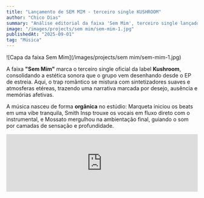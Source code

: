 ```yaml
---
title: "Lançamento de SEM MIM - terceiro single KUSHROOM"
author: "Chico Dias"
summary: "Análise editorial da faixa 'Sem Mim', terceiro single lançado pela label Kushroom, com participação de Smith Insp, Marqueta, Mossato e produção coletiva."
image: "/images/projects/sem mim/sem-mim-1.jpg"
publishedAt: "2025-09-01"
tag: "Música"
---
```


![Capa da faixa Sem Mim](/images/projects/sem mim/sem-mim-1.jpg)

A faixa **"Sem Mim"** marca o terceiro single oficial da label **Kushroom**, consolidando a estética sonora que o grupo vem desenhando desde o EP de estreia. Aqui, o trap romântico se mistura com sintetizadores suaves e atmosferas etéreas, trazendo uma narrativa marcada por desejo, ausência e memórias afetivas.

A música nasceu de forma **orgânica** no estúdio: Marqueta iniciou os beats em uma vibe tranquila, Smith Insp trouxe os vocais em fluxo direto com o instrumental, e Mossato mergulhou na ambientação final, guiando o som por camadas de sensação e profundidade.

<iframe
  src="https://open.spotify.com/embed/track/XXXXXXXXXXXXXX"
  width="100%"
  height="152"
  frameBorder="0"
  allow="autoplay; clipboard-write; encrypted-media; fullscreen; picture-in-picture"
  loading="lazy"
/>

> "Cada vez que ele colocava um elemento novo no beat, eu já puxava uma ideia. A inspiração vinha na hora."
> — *Smith Insp*

> "Eu cheguei no estúdio e tudo já tava meio que no ar. Quando ouvi, mergulhei na parada e entreguei tudo no som."
> — *Mossato*

> "Foi tipo as outras que a gente fez: começa leve, vai pegando corpo, e de repente já tem uma música pronta que saiu da vivência real."
> — *Marqueta*

A letra explora um relacionamento intenso e instável, com versos marcantes:

> "E seus clones, que me atingem / Mas você me consome..."

O refrão, repetido com pequenas variações, reforça a ideia de ausência presente, quase fantasmagórica. O sabor do vape, os trâgos, os gestos impulsivos e a mente em fuga compõem um retrato sincero da juventude periférica lidando com afetos intensos e cicatrizes emocionais.

**"Sem Mim"** mostra que a Kushroom não está apenas fazendo música — está documentando sentimentos reais com estética refinada e linguagem direta.

Disponível em todas as plataformas digitais. Escute agora.
